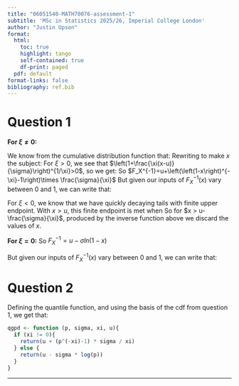 ```yaml
---
title: "06051540-MATH70076-assessment-1"
subtitle: 'MSc in Statistics 2025/26, Imperial College London'
author: "Justin Upson"
format:
  html:
    toc: true
    highlight: tango
    self-contained: true
    df-print: paged
  pdf: default
format-links: false
bibliography: ref.bib 
---
```


# Question 1

**For $\xi \neq 0$:** 

We know from the cumulative distribution function that:
\begin{equation}
  F(x;\sigma,\xi,u) = 1-\left(1+\frac{\xi(x-u)}{\sigma}\right)_+^{-1/\xi}
\end{equation}
Rewriting to make $x$ the subject:
\begin{align}
\left(1+\frac{\xi(x-u)}{\sigma}\right)_+^{-1/\xi}&=(1-F) \\
1&=(1-F)\left(1+\frac{\xi(x-u)}{\sigma}\right)_+^{1/\xi} \\
(1-F)^{-1}&=\left(1+\frac{\xi(x-u)}{\sigma}\right)_+^{1/\xi} \\
\end{align}
For $\xi > 0$, we see that $\left(1+\frac{\xi(x-u)}{\sigma}\right)^{1/\xi}>0$, so we get:
\begin{align}
(1-F)^{-\xi}&=1+\frac{\xi(x-u)}{\sigma} \\
(1-F)^{-\xi}-1&=\frac{\xi(x-u)}{\sigma} \\
\left(\left(1-F\right)^{-\xi}-1\right)\times \frac{\sigma}{\xi} &= x-u\\
u+\left(\left(1-F\right)^{-\xi}-1\right)\times \frac{\sigma}{\xi} &= x\\
\end{align}
So $F_X^{-1}=u+\left(\left(1-x\right)^{-\xi}-1\right)\times \frac{\sigma}{\xi}$
But given our inputs of $F_X^{-1}(x)$ vary between 0 and 1, we can write that:
\begin{equation}
F_X^{-1}(x)=u+\left(\left(x\right)^{-\xi}-1\right)\times \frac{\sigma}{\xi}
\end{equation}

For $\xi < 0$, we know that we have quickly decaying tails with finite upper endpoint. With $x>u$, this finite endpoint is met when
\begin{align}
1+\frac{\xi(x-u)}{\sigma}&=0 \\
\frac{\xi(x-u)}{\sigma}&=-1 \\
x-u&=-\frac{\sigma}{\xi} \\
x&=u-\frac{\sigma}{\xi} \\
\end{align}
So for $x > u-\frac{\sigma}{\xi}$, produced by the inverse function above we discard the values of $x$.

**For $\xi = 0$:**
\begin{align}
F&=1-exp\left(-\frac{x-u}{\sigma}\right) \\
exp\left(-\frac{x-u}{\sigma}\right)&=1-F \\
-\frac{x-u}{\sigma}&=ln(1-F) \\
-x+u&=\sigma ln(1-F) \\
u-\sigma ln(1-F) &= x \\
\end{align}
So $F_X^{-1}=u-\sigma ln(1-x)$

But given our inputs of $F_X^{-1}(x)$ vary between 0 and 1, we can write that:
\begin{equation}
F_X^{-1}(x)=u-\sigma ln(x)
\end{equation}

# Question 2

Defining the quantile function, and using the basis of the cdf from question 1, we get that:
```r
qgpd <- function (p, sigma, xi, u){
  if (xi != 0){
    return(u + (p^(-xi)-1) * sigma / xi)
  } else {
    return(u - sigma * log(p))
  }
}
```

---
